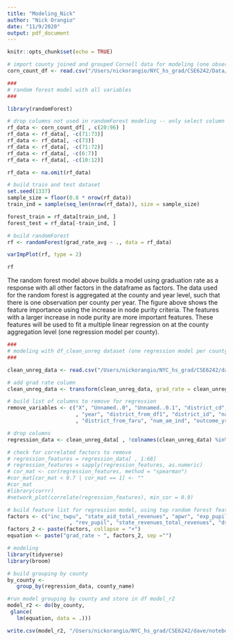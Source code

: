 ```yaml
---
title: "Modeling_Nick"
author: "Nick Orangio"
date: "11/9/2020"
output: pdf_document
---
```


```r
knitr::opts_chunk$set(echo = TRUE)
```

``` r

# import county joined and grouped Cornell data for modeling (one observation per year per county)
corn_count_df <- read.csv("/Users/nickorangio/NYC_hs_grad/CSE6242/Data/cornell_modeling_agg.csv")

### 
# random forest model with all variables 
###

library(randomForest)

# drop columns not used in randomForest modeling -- only select column 20 and onwards 
rf_data <- corn_count_df[ , c(20:96) ]
rf_data <- rf_data[, -c(71:73)]
rf_data <- rf_data[, -c(73)]
rf_data <- rf_data[, -c(71:72)]
rf_data <- rf_data[, -c(6:7)]
rf_data <- rf_data[, -c(10:12)]

rf_data <- na.omit(rf_data)

# build train and test dataset
set.seed(1337)
sample_size = floor(0.8 * nrow(rf_data))
train_ind = sample(seq_len(nrow(rf_data)), size = sample_size)

forest_train = rf_data[train_ind, ]
forest_test = rf_data[-train_ind, ]

# build randomForest
rf <- randomForest(grad_rate_avg ~ ., data = rf_data)

varImpPlot(rf, type = 2)

rf

```

The random forest model above builds a model using graduation rate as a response with all other factors in the dataframe as factors. The data used for the random forest is aggregated at the county and year level, such that there is one observation per county per year. The figure above shows the feature importance using the increase in node purity criteria. The features with a larger increase in node purity are more important features. These features will be used to fit a multiple linear regression on at the county aggregation level (one regression model per county). 

``` r

###
# modeling with df_clean_unreg dataset (one regression model per county)
### 

clean_unreg_data <- read.csv("/Users/nickorangio/NYC_hs_grad/CSE6242/dave/notebooks/df_clean_unreg.csv")

# add grad rate column
clean_unreg_data <- transform(clean_unreg_data, grad_rate = clean_unreg_data$gr_graduated / clean_unreg_data$total)

# build list of columns to remove for regression
remove_variables <- c("X", "Unnamed..0", "Unnamed..0.1", "district_cd", "cohortye", "srcyear", "subgroup"
                      , "year", "district_from_df1", "district_id", "name", "district_name", "districtid"
                      , "district_from_faru", "num_am_ind", "outcome_yrs", "total")

# drop columns 
regression_data <- clean_unreg_data[ , !colnames(clean_unreg_data) %in% remove_variables]

# check for correlated factors to remove
# regression_features = regression_data[ , 1:68]
# regression_features = sapply(regression_features, as.numeric)
# cor_mat <- cor(regression_features, method = "spearman")
#cor_mat[cor_mat < 0.7 | cor_mat == 1] <- ""
#cor_mat
#library(corrr)
#network_plot(correlate(regression_features), min_cor = 0.9)

# build feature list for regression model, using top random forest features
factors <- c("inc_twpu", "state_aid_total_revenues", "apwr", "exp_pupil", "loc_eff_rate"
                    , "rev_pupil", "state_revenues_total_revenues", "dsi", "num_reduced_lunch")
factors_2 <- paste(factors, collapse = "+")
equation <- paste("grad_rate ~ ", factors_2, sep ="")

# modeling 
library(tidyverse)
library(broom)

# build grouping by county
by_county <- 
   group_by(regression_data, county_name)

#run model grouping by county and store in df model_r2
model_r2 <- do(by_county, 
 glance(
   lm(equation, data = .)))

write.csv(model_r2, "/Users/nickorangio/NYC_hs_grad/CSE6242/dave/notebooks/regressionR2.csv")

```
